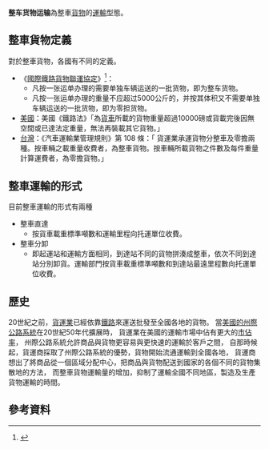 {{dead end|time=2013-05-23T02:24:47+00:00}}
'''整车货物运输'''為整車[[貨物|貨物]]的[[運輸|運輸]]型態。

==整車貨物定義==
對於整車貨物，各國有不同的定義。
*《[[國際鐵路貨物聯運協定|國際鐵路貨物聯運協定]]》<ref>{{Cite web |url=http://www.pkulaw.cn/fulltext_form.aspx?Db=eagn&Gid=100668937 |title=存档副本 |access-date=2014-07-05 |archive-date=2016-03-04 |archive-url=https://web.archive.org/web/20160304071456/http://www.pkulaw.cn/fulltext_form.aspx?Db=eagn&Gid=100668937 |dead-url=no }}</ref>：
**凡按一张运单办理的需要单独车辆运送的一批货物，即为整车货物。
**凡按一张运单办理的重量不应超过5000公斤的，并按其体积又不需要单独车辆运送的一批货物，即为零担货物。
*[[美國|美國]]：美國《鐵路法》「為[[貨車|貨車]]所載的貨物重量超過10000磅或貨載完後因無空間或已達法定重量，無法再裝載其它貨物。」
*[[台灣|台灣]]：《汽車運輸業管理規則》第 108 條：「 貨運業承運貨物分整車及零擔兩種。按車輛之載重量收費者，為整車貨物。按車輛所載貨物之件數及每件重量計算運費者，為零擔貨物。」

== 整車運輸的形式 ==
目前整車運輸的形式有兩種
*整車直達
**按貨車載重標準噸數和運輸里程向托運單位收費。
*整車分卸
**即起運站和運輸方面相同，到達站不同的貨物拼湊成整車，依次不同到達站分別卸貨。運輸部門按貨車載重標準噸數和到達站最遠里程數向托運單位收費。

==歷史==

20世紀之前，[[貨運業|貨運業]]已經依靠[[鐵路|鐵路]]來運送批發至全國各地的貨物。
當[[州際公路系統|美國的州際公路系統]]在20世紀50年代擴展時，
貨運業在美國的運輸市場中佔有更大的[[市佔率|市佔率]]，
州際公路系統允許商品與貨物更容易與更快速的運輸於客戶之間，
自那時候起，貨運商採取了州際公路系統的優勢，貨物開始流通運輸到全國各地，
貨運商想出了將商品從一個區域分配中心，把商品與貨物配送到國家的各個不同的貨物集散地的方法，
而整車貨物運輸量的增加，抑制了運輸全國不同地區，製造及生產貨物運輸的時間。

== 參考資料 ==

{{Reflist}}